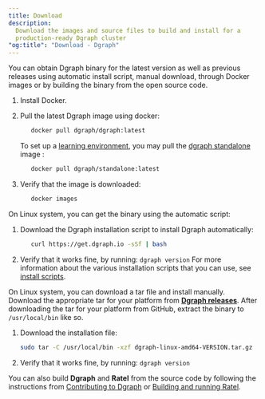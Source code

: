 ```yaml
---
title: Download
description:
  Download the images and source files to build and install for a
  production-ready Dgraph cluster
"og:title": "Download - Dgraph"
---
```



<DgraphWIP />

You can obtain Dgraph binary for the latest version as well as previous releases
using automatic install script, manual download, through Docker images or by
building the binary from the open source code.

<Tabs>

<Tab title="Docker">

1. Install Docker.

1. Pull the latest Dgraph image using docker:

   ```sh
      docker pull dgraph/dgraph:latest
   ```

   To set up a [learning environment](./single-host-setup), you may pull the
   [dgraph standalone](https://hub.docker.com/r/dgraph/standalone) image :

   ```sh
      docker pull dgraph/standalone:latest
   ```

1. Verify that the image is downloaded:

   ```sh
      docker images
   ```

</Tab>

<Tab title="Automatic">

On Linux system, you can get the binary using the automatic script:

1. Download the Dgraph installation script to install Dgraph automatically:

   ```sh
      curl https://get.dgraph.io -sSf | bash
   ```

1. Verify that it works fine, by running: `dgraph version` For more information
   about the various installation scripts that you can use, see
   [install scripts](https://github.com/dgraph-io/Install-Dgraph).

</Tab>

<Tab title="Manual">

On Linux system, you can download a tar file and install manually. Download the
appropriate tar for your platform from
**[Dgraph releases]({variables.repos.dgraph}/releases)**. After
downloading the tar for your platform from GitHub, extract the binary to
`/usr/local/bin` like so.

1. Download the installation file:

   ```sh
   sudo tar -C /usr/local/bin -xzf dgraph-linux-amd64-VERSION.tar.gz
   ```

1. Verify that it works fine, by running: `dgraph version`

</Tab>

<Tab title="Source">

You can also build **Dgraph** and **Ratel** from the source code by following
the instructions from
[Contributing to Dgraph]({variables.repos.dgraph}/blob/main/CONTRIBUTING.md)
or
[Building and running Ratel](https://github.com/hypermodeinc/ratel/blob/main/INSTRUCTIONS.md).

</Tab>

</Tabs>
